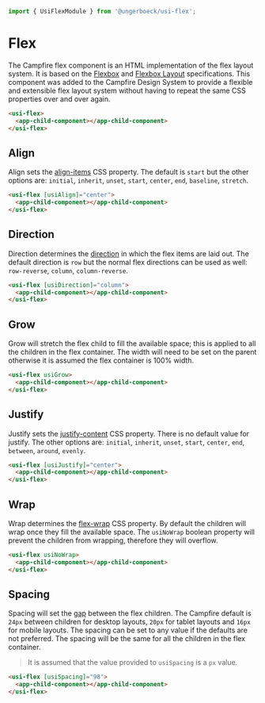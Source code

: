 ```ts
import { UsiFlexModule } from '@ungerboeck/usi-flex';
```

# Flex
The Campfire flex component is an HTML implementation of the flex layout system. It is based on the
[Flexbox](https://css-tricks.com/snippets/css/a-guide-to-flexbox/) and
[Flexbox Layout](https://css-tricks.com/snippets/css/a-guide-to-flexbox-layout/) specifications. This component was added
to the Campfire Design System to provide a flexible and extensible flex layout system without having to repeat the same
CSS properties over and over again.

```html
<usi-flex>
  <app-child-component></app-child-component>
</usi-flex>
```

## Align
Align sets the [align-items](https://developer.mozilla.org/en-US/docs/Web/CSS/align-items) CSS property. The default is
`start` but the other options are: `initial`, `inherit`, `unset`, `start`, `center`, `end`, `baseline`, `stretch`.

```html
<usi-flex [usiAlign]="center">
  <app-child-component></app-child-component>
</usi-flex>
```

## Direction
Direction determines the [direction](https://developer.mozilla.org/en-US/docs/Web/CSS/flex-direction) in which the flex
items are laid out. The default direction is `row` but the normal flex directions can be used as well: `row-reverse`,
`column`, `column-reverse`.

```html
<usi-flex [usiDirection]="column">
  <app-child-component></app-child-component>
</usi-flex>
```

## Grow
Grow will stretch the flex child to fill the available space; this is applied to all the children in the flex container.
The width will need to be set on the parent otherwise it is assumed the flex container is 100% width.

```html
<usi-flex usiGrow>
  <app-child-component></app-child-component>
</usi-flex>
```

## Justify
Justify sets the [justify-content](https://developer.mozilla.org/en-US/docs/Web/CSS/justify-content) CSS property. There
is no default value for justify. The other options are: `initial`, `inherit`, `unset`, `start`, `center`, `end`,
`between`, `around`, `evenly`.

```html
<usi-flex [usiJustify]="center">
  <app-child-component></app-child-component>
</usi-flex>
```

## Wrap
Wrap determines the [flex-wrap](https://developer.mozilla.org/en-US/docs/Web/CSS/flex-wrap) CSS property. By default the
children will wrap once they fill the available space. The `usiNoWrap` boolean property will prevent the children from
wrapping, therefore they will overflow.

```html
<usi-flex usiNoWrap>
  <app-child-component></app-child-component>
</usi-flex>
```

## Spacing
Spacing will set the [gap](https://developer.mozilla.org/en-US/docs/Web/CSS/gap) between the flex children. The Campfire
default is `24px` between children for desktop layouts, `20px` for tablet layouts and `16px` for mobile layouts. The
spacing can be set to any value if the defaults are not preferred. The spacing will be the same for all the children in
the flex container.

> It is assumed that the value provided to `usiSpacing` is a `px` value.

```html
<usi-flex [usiSpacing]="98">
  <app-child-component></app-child-component>
</usi-flex>
```
